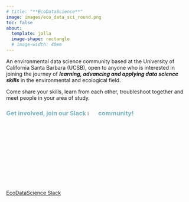 ```yaml
---
# title: "**EcoDataScience**"
image: images/eco_data_sci_round.png
toc: false
about:
  template: jolla
  image-shape: rectangle
  # image-width: 40em
---
```


An environmental data science community based at the University of California Santa Barbara (UCSB), open to anyone who is interested in joining the journey of ___learning, advancing and applying data science skills___ in the environmental and ecological field.

Come share your skills, learn from each other, troubleshoot together and meet people in your area of study.

<h3 style="color:#7bb2c1;">**Get involved, join our Slack ![](images/slack-logo.png){width=5%} community!**</h3>


[EcoDataScience Slack](https://join.slack.com/t/ecodatascience/shared_invite/enQtNTE1MjAxMTU2NjQwLTZmYjQ5OGIyNjM0YTM4ZDhiMTA2Njc1Mjg2YjFlYWEwZDhlNjJmMTE3MzI2ZmM4ZTJhYTczNmZhYjk3YTI5NjU){.btn .btn-outline-primary .btn role="button" data-toggle="tooltip" title="Join"}

<br>
<br>








